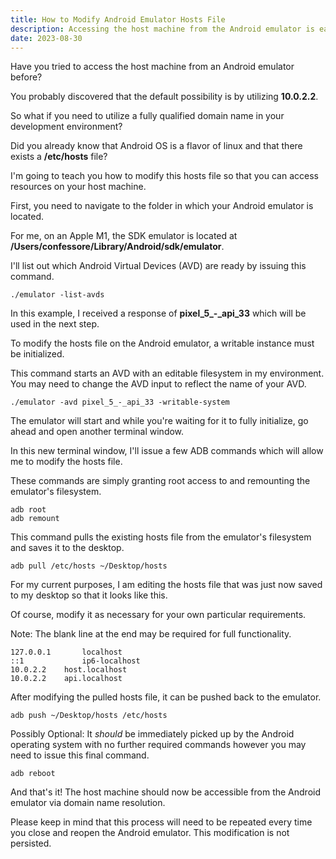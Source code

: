 ```yaml
---
title: How to Modify Android Emulator Hosts File
description: Accessing the host machine from the Android emulator is easier than you think...
date: 2023-08-30
---
```


Have you tried to access the host machine from an Android emulator before?

You probably discovered that the default possibility is by utilizing **10.0.2.2**.

So what if you need to utilize a fully qualified domain name in your development environment?

Did you already know that Android OS is a flavor of linux and that there exists a **/etc/hosts** file?

I'm going to teach you how to modify this hosts file so that you can access resources on your host machine.

First, you need to navigate to the folder in which your Android emulator is located.

For me, on an Apple M1, the SDK emulator is located at **/Users/confessore/Library/Android/sdk/emulator**.

I'll list out which Android Virtual Devices (AVD) are ready by issuing this command.

```
./emulator -list-avds

```

In this example, I received a response of **pixel_5_-_api_33** which will be used in the next step.

To modify the hosts file on the Android emulator, a writable instance must be initialized.

This command starts an AVD with an editable filesystem in my environment. You may need to change the AVD input to reflect the name of your AVD.
```
./emulator -avd pixel_5_-_api_33 -writable-system

```

The emulator will start and while you're waiting for it to fully initialize, go ahead and open another terminal window.

In this new terminal window, I'll issue a few ADB commands which will allow me to modify the hosts file.

These commands are simply granting root access to and remounting the emulator's filesystem.
```
adb root
adb remount

```

This command pulls the existing hosts file from the emulator's filesystem and saves it to the desktop.
```
adb pull /etc/hosts ~/Desktop/hosts

```

For my current purposes, I am editing the hosts file that was just now saved to my desktop so that it looks like this.

Of course, modify it as necessary for your own particular requirements.

Note: The blank line at the end may be required for full functionality.
```
127.0.0.1       localhost
::1             ip6-localhost
10.0.2.2	host.localhost
10.0.2.2	api.localhost

```

After modifying the pulled hosts file, it can be pushed back to the emulator.
```
adb push ~/Desktop/hosts /etc/hosts

```
Possibly Optional: It *should* be immediately picked up by the Android operating system with no further required commands however you may need to issue this final command.
```
adb reboot

```

And that's it! The host machine should now be accessible from the Android emulator via domain name resolution.

Please keep in mind that this process will need to be repeated every time you close and reopen the Android emulator. This modification is not persisted.
